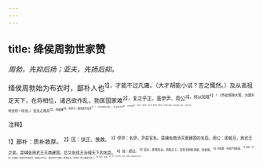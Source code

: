 ```yaml
---
---
---
```

title: 绛侯周勃世家赞
---



*周勃，先抑后扬；亚夫，先扬后抑。*

绛侯周勃始为布衣时，鄙朴人也<sup>1】，才能不过凡庸。（大才胡能小试？言之慨然。）及从高祖定天下，在将相位，诸吕欲作乱，勃匡国家难<sup>2】，复之乎正。虽伊尹、周公<sup>3】，何以加哉<sup>4】！《作此顿挫大笔，为鄙扑布衣时一叹也。）亚夫之用兵<sup>5】，持威重<sup>6】，执坚刃，穰苴曷有加焉<sup>7】！（亦作顿挫大笔。）足己而不学<sup>8】，守节不逊<sup>9】，（为足己，便不学；为不学，便守节，便不逊，写尽武人本色。）终以穷困。悲夫！（又是一叹。）

<sup>注释】

<sup>1】鄙朴：质朴敦厚。
<sup>2】匡：扶正、挽救。
<sup>3】伊尹：名伊，尹是官名。是辅佐商汤灭夏建国的名臣。周公：即姬旦，周武王之弟。是辅佐周武王灭商建国，后又佐成王治理天下的名臣。
<sup>4】加：超过。
<sup>5】亚夫；即周亚夫，周勃之子。官至太尉和丞相，封条侯。
<sup>6】持威重：有威严而稳重。
<sup>7】穰苴：姓田，名穰苴，春秋时齐国名将。因做过大司马，故又称司马忀苴。粗通兵法，流传有《司马穰苴兵法》。
<sup>8】足己：自满。
<sup>9】守节：坚守臣节。不逊：不恭顺。指不顺从天子意。
